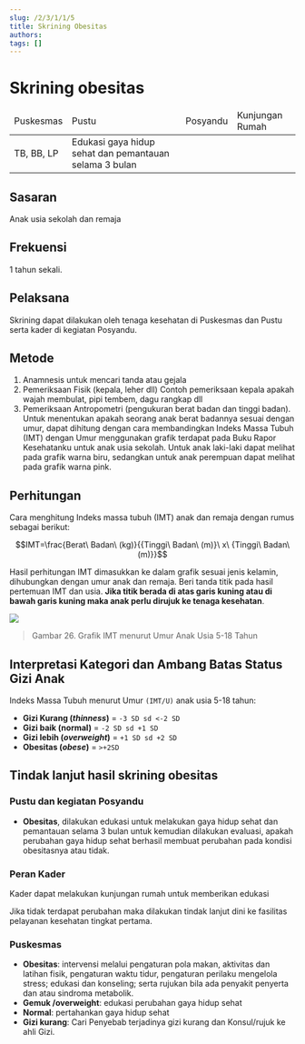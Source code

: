 ```yaml
---
slug: /2/3/1/1/5
title: Skrining Obesitas
authors: 
tags: []
---
```


# Skrining obesitas

<table>
  <thead>
    <td>Puskesmas</td>
    <td>Pustu</td>
    <td>Posyandu</td>
    <td>Kunjungan Rumah</td>
  </thead>
  <td colSpan={3}>TB, BB, LP</td>
  <td>Edukasi gaya hidup sehat dan pemantauan selama 3 bulan</td>
</table>

## Sasaran
Anak usia sekolah dan remaja 
## Frekuensi
1 tahun sekali.
## Pelaksana 
Skrining dapat dilakukan oleh tenaga kesehatan di Puskesmas dan Pustu serta kader di kegiatan Posyandu.

## Metode
1. Anamnesis untuk mencari tanda atau gejala
2. Pemeriksaan Fisik (kepala, leher dll) Contoh pemeriksaan kepala apakah wajah membulat, pipi tembem, dagu rangkap dll
3. Pemeriksaan Antropometri (pengukuran berat badan dan tinggi badan). Untuk menentukan apakah seorang anak berat badannya sesuai dengan umur, dapat dihitung dengan cara membandingkan Indeks Massa Tubuh (IMT) dengan Umur menggunakan grafik terdapat pada Buku Rapor Kesehatanku untuk anak usia sekolah. Untuk anak laki-laki dapat melihat pada grafik warna biru, sedangkan untuk anak perempuan dapat melihat pada grafik warna pink.

## Perhitungan 
Cara menghitung Indeks massa tubuh (IMT) anak dan remaja dengan rumus sebagai berikut:

```math
IMT=\frac{Berat\ Badan\ (kg)}{{Tinggi\ Badan\ (m)}\ x\ {Tinggi\ Badan\ (m)}}
```

Hasil perhitungan IMT dimasukkan ke dalam grafik sesuai jenis kelamin, dihubungkan dengan umur anak dan remaja. Beri tanda titik pada hasil pertemuan IMT dan usia. **Jika titik berada di atas garis kuning atau di bawah garis kuning maka anak perlu dirujuk ke tenaga kesehatan**.

![](/ilm/image077.jpg)

> Gambar 26. Grafik IMT menurut Umur Anak Usia 5-18 Tahun

## Interpretasi Kategori dan Ambang Batas Status Gizi Anak 

Indeks Massa Tubuh menurut Umur ```(IMT/U)``` anak usia 5-18 tahun:

- **Gizi Kurang (_thinness_)** = ```-3 SD sd <-2 SD```
- **Gizi baik (normal)** = ```-2 SD sd +1 SD```
- **Gizi lebih (_overweight_)** = ```+1 SD sd +2 SD```
- **Obesitas (_obese_)** = ```>+2SD```

## Tindak lanjut hasil skrining obesitas

### Pustu dan kegiatan Posyandu

- **Obesitas**, dilakukan edukasi untuk melakukan gaya hidup sehat dan pemantauan selama 3 bulan untuk kemudian dilakukan evaluasi, apakah perubahan gaya hidup sehat berhasil membuat perubahan pada kondisi obesitasnya atau tidak.

### Peran Kader

Kader dapat melakukan kunjungan rumah untuk memberikan edukasi

Jika tidak terdapat perubahan maka dilakukan tindak lanjut dini ke fasilitas pelayanan kesehatan tingkat pertama.

### Puskesmas

- **Obesitas**: intervensi melalui pengaturan pola makan, aktivitas dan latihan fisik, pengaturan waktu tidur, pengaturan perilaku mengelola stress; edukasi dan konseling; serta rujukan bila ada penyakit penyerta dan atau sindroma metabolik.
- **Gemuk /overweight**: edukasi perubahan gaya hidup sehat
- **Normal**: pertahankan gaya hidup sehat
- **Gizi kurang**: Cari Penyebab terjadinya gizi kurang dan Konsul/rujuk ke ahli Gizi.
